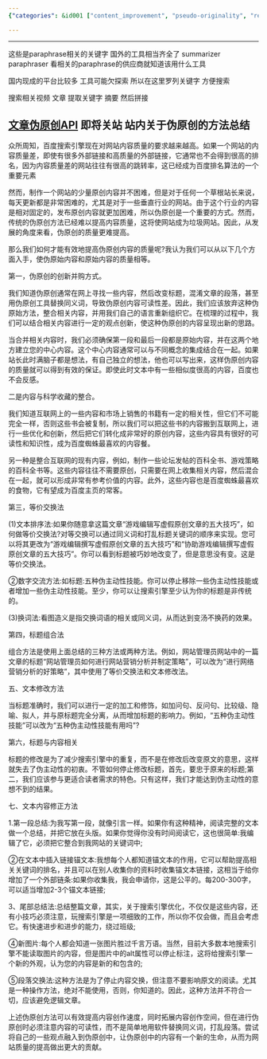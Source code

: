 ```yaml
---
{"categories": &id001 ["content_improvement", "pseudo-originality", "rearrangement", "integration", "central_theme", "scientific_collections", "title_modification"], "category": "Content Creation", "date": "2022-10-24 14:15:20", "description": "This article provides insights into various methods to enhance the quality of pseudo-original content. It suggests techniques such as reorganizing and blending information, emphasizing a primary topic, utilizing scientific databases, modifying headings, and refining textual elements.", "tags": *id001, "title": "关于伪原创的方法总结 自动软文生成器 一键生成软文 伪原创 文案生成器 自动生成软文"}

---
```


------

这些是paraphrase相关的关键字 国外的工具相当齐全了 summarizer paraphraser 看相关的paraphrase的供应商就知道该用什么工具

国内现成的平台比较多 工具可能欠探索 所以在这里罗列关键字 方便搜索

搜索相关视频 文章 提取关键字 摘要 然后拼接

## [文章伪原创API](http://www.wzwyc.com/) 即将关站 站内关于伪原创的方法总结

众所周知，百度搜索引擎现在对网站内容质量的要求越来越高。如果一个网站的内容质量差，即使有很多外部链接和高质量的外部链接，它通常也不会得到很高的排名，因为内容质量差的网站往往有很高的跳转率，这已经成为百度排名算法的一个重要元素

然而，制作一个网站的少量原创内容并不困难，但是对于任何一个草根站长来说，每天更新都是非常困难的，尤其是对于一些垂直行业的网站。由于这个行业的内容是相对固定的，发布原创内容就更加困难，所以伪原创是一个重要的方式。然而，传统的伪原创方法已经难以提高内容质量，这将使网站成为垃圾网站。因此，从发展的角度来看，伪原创的质量更难提高。

那么我们如何才能有效地提高伪原创内容的质量呢?我认为我们可以从以下几个方面入手，使伪原始内容和原始内容的质量相等。

第一，伪原创的创新并购方式。

我们知道伪原创通常在网上寻找一些内容，然后改变标题，混淆文章的段落，甚至用伪原创工具替换同义词，导致伪原创内容可读性差。因此，我们应该放弃这种伪原始方法，整合相关内容，并用我们自己的语言重新组织它。在梳理的过程中，我们可以结合相关内容进行一定的观点创新，使这种伪原创的内容呈现出新的思路。

当合并相关内容时，我们必须确保第一段和最后一段都是原始内容，并在这两个地方建立您的中心内容。这个中心内容通常可以与不同概念的集成结合在一起。如果站长此时满脑子都是想法，有自己独立的想法，他也可以写出来，这样伪原创内容的质量就可以得到有效的保证。即使此时文本中有一些相似度很高的内容，百度也不会反感。

二是内容与科学收藏的整合。

我们知道互联网上的一些内容和市场上销售的书籍有一定的相关性，但它们不可能完全一样，否则这些书会被复制，所以我们可以把这些书的内容搬到互联网上，进行一些优化和创新，然后把它们转化成非常好的原创内容，这些内容具有很好的可读性和知识性，成为百度蜘蛛最喜欢的内容餐。

另一种是整合互联网的现有内容，例如，制作一些论坛发帖的百科全书、游戏策略的百科全书等。这些内容往往不需要原创，只需要在网上收集相关内容，然后混合在一起，就可以形成非常有参考价值的内容。此外，这些内容也是百度蜘蛛最喜欢的食物，它有望成为百度主页的常客。

第三，等价交换法

(1)文本排序法:如果你随意拿这篇文章“游戏编辑写虚假原创文章的五大技巧”，如何做等价交换法?对等交换可以通过同义词和打乱标题关键词的顺序来实现。您可以将其更改为“游戏编辑撰写虚假原创文章的五大技巧”和“协助游戏编辑撰写虚假原创文章的五大技巧”。你可以看到标题被巧妙地改变了，但是意思没有变。这是等价交换法。

②数字交流方法:如标题:五种伪主动性技能。你可以停止移除一些伪主动性技能或者增加一些伪主动性技能。至少，你可以让搜索引擎至少认为你的标题是非传统的。

(3)换词法:看图造义是指交换词语的相关或同义词，从而达到变汤不换药的效果。

第四，标题组合法

组合方法是使用上面总结的三种方法或两种方法。例如，网站管理员网站中的一篇文章的标题“网站管理员如何进行网站营销分析并制定策略”，可以改为“进行网络营销分析的好策略”，其中使用了等价交换法和文本修改法。

五、文本修改方法

当标题准确时，我们可以进行一定的加工和修饰，如加问句、反问句、比较级、隐喻、拟人，并与原标题完全分离，从而增加标题的影响力。例如，“五种伪主动性技能”可以改为“五种伪主动性技能有用吗”?

第六，标题与内容相关

标题的修改是为了减少搜索引擎中的重复，而不是在修改后改变原文的意思，这样就失去了伪主动性的初衷。不管如何停止修改标题，首先，要忠于原来的标题;第二，我们应该参与更适合读者需求的特色。只有这样，我们才能达到伪主动性的意想不到的结果。

七、文本内容修正方法

1.第一段总结:为我写第一段，就像引言一样。如果你有这种精神，阅读完整的文本做一个总结，并把它放在头版。如果你觉得你没有时间阅读它，这也很简单:我编辑了它，必须把它整合到我网站的关键词中;

②在文本中插入链接锚文本:我想每个人都知道锚文本的作用，它可以帮助提高相关关键词的排名，并且可以在别人收集你的资料时收集锚文本链接，这相当于给你增加了一个外部链条:如果你收集我，我会申请你，这是公平的。每200-300字，可以适当增加2-3个锚文本链接;

3、尾部总结法:总结整篇文章，其实，关于搜索引擎优化，不仅仅是这些内容，还有小技巧必须注意，玩搜索引擎是一项细致的工作，所以你不仅会做，而且会考虑它。有快速进步和进步的能力，绕过班级;

④新图片:每个人都会知道一张图片胜过千言万语。当然，目前大多数本地搜索引擎不能读取图片的内容，但是图片中的alt属性可以停止标注，这将给搜索引擎一个新的外观，认为您的内容是新的和包含的;

⑤段落交换法:这种方法是为了停止内容交换，但注意不要影响原文的阅读。尤其是一种操作方法，绝对不能使用，否则，你知道的。因此，这种方法并不符合一切，应该避免逻辑文章。

上述伪原创方法可以有效提高内容创作速度，同时拓展内容创作空间，但在进行伪原创时必须注意内容的可读性，而不是简单地用软件替换同义词，打乱段落。尝试将自己的一些观点融入到伪原创中，让伪原创中的内容有一个新的生命，从而为网站质量的提高做出更大的贡献。

